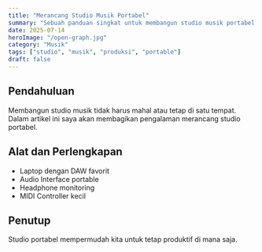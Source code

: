 ---
title: "Merancang Studio Musik Portabel"
summary: "Sebuah panduan singkat untuk membangun studio musik portabel yang efisien dan hemat biaya."
date: 2025-07-14
heroImage: "/open-graph.jpg"
category: "Musik"
tags: ["studio", "musik", "produksi", "portable"]
draft: false
---

## Pendahuluan

Membangun studio musik tidak harus mahal atau tetap di satu tempat. Dalam artikel ini saya akan membagikan pengalaman merancang studio portabel.

## Alat dan Perlengkapan

- Laptop dengan DAW favorit
- Audio Interface portable
- Headphone monitoring
- MIDI Controller kecil

## Penutup

Studio portabel mempermudah kita untuk tetap produktif di mana saja.

